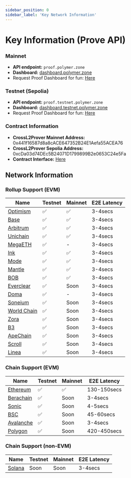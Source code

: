 ```yaml
---
sidebar_position: 0
sidebar_label: 'Key Network Information'
---
```


# Key Information (Prove API)

### Mainnet

- **API endpoint:**  `proof.polymer.zone`
- **Dashboard:**  [dashboard.polymer.zone](https://dashboard.polymer.zone/)
- Request Proof Dashboard for fun: [Here](https://dashboard.polymer.zone/request-proof)

### Testnet (Sepolia)

- **API endpoint:**  `proof.testnet.polymer.zone`
- **Dashboard:**  [dashboard.testnet.polymer.zone](https://dashboard.testnet.polymer.zone/)
- Request Proof Dashboard for fun: [Here](https://dashboard.testnet.polymer.zone/request-proof)

### Contract Information 

- **CrossL2Prover Mainnet Address:** 0x441f16587d8a8cACE647352B24E1Aefa55ACEA76
- **CrossL2Prover Sepolia Address:** 0xcDa03d74DEc5B24071D1799899B2e0653C24e5Fa
- **Contract Interface:** [Here](https://github.com/polymerdao/prover-contracts/blob/e4fb42cc7a6b4b90bf3ec095a8a05c2129eab343/contracts/interfaces/ICrossL2ProverV2.sol)

## Network Information

### Rollup Support (EVM)

| Name | Testnet | Mainnet | E2E Latency |
| --- | --- | --- | --- |
| [Optimism](https://docs.optimism.io/chain/networks#op-sepolia) | ✅ | ✅ | 3-4secs |
| [Base](https://docs.base.org/network-information#base-testnet-sepolia) | ✅ | ✅ | 3-4secs |
| [Arbitrum](https://docs.arbitrum.io/build-decentralized-apps/reference/node-providers) | ✅ | ✅ | 3-4secs |
| [Unichain](https://docs.unichain.org/docs/technical-information/network-information) | ✅ | ✅ | 3-4secs |
| [MegaETH](https://docs.megaeth.com/) | ✅ | - | 3-4secs |
| [Ink](https://docs.inkonchain.com/general/network-information) | ✅ | ✅ | 3-4secs |
| [Mode](https://docs.mode.network/user-guides/network-details) | ✅ | ✅ | 3-4secs |
| [Mantle](https://docs.mantle.xyz/network/for-developers/resources-and-tooling/node-endpoints-and-providers) | ✅ | ✅ | 3-4secs |
| [BOB](https://docs.gobob.xyz/learn/user-guides/networks) | ✅ | ✅ | 3-4secs |
| [Everclear](https://docs.everclear.org/resources/contracts/testnet) | ✅ | Soon  | 3-4secs |
| [Doma](https://docs.d3.app/) | ✅ | - | 3-4secs |
| [Soneium](https://docs.soneium.org/docs/builders/overview)  | ✅ | Soon | 3-4secs |
| [World Chain](https://docs.world.org/world-chain/quick-start/info) | ✅ | Soon | 3-4secs |
|  [Zora](https://docs.zora.co/zora-network/network)  | ✅ | Soon | 3-4secs |
|  [B3](https://docs.b3.fun/mainnet) | ✅ | Soon | 3-4secs |
| [ApeChain](https://docs.apechain.com/metamask) | ✅ | Soon | 3-4secs |
| [Scroll](https://docs.scroll.io/en/developers/scroll-contracts/)  | ✅ | Soon | 3-4secs |
| [Linea](https://docs.linea.build/get-started/build/network-info)  | ✅ | Soon | 3-4secs |

### Chain Support (EVM)

| Name | Testnet | Mainnet | E2E Latency |
| --- | --- | --- | --- |
| [Ethereum](https://ethereum.org/en/developers/docs/networks/)    | ✅ | ✅ | 130-150secs |
| [Berachain](https://docs.berachain.com/developers/network-configurations) | ✅ | Soon | 3-4secs |
| [Sonic](https://docs.soniclabs.com/sonic/build-on-sonic/tooling-and-infra) | ✅ | Soon | 4-5secs |
| [BSC](https://docs.bnbchain.org/bnb-smart-chain/developers/json_rpc/json-rpc-endpoint/#bsc-mainnet-chainid-0x38-56-in-decimal) | ✅ | Soon | 45-60secs |
| [Avalanche](https://build.avax.network/docs/quick-start/networks/mainnet)  | ✅  | Soon  | 3-4secs |
| [Polygon](https://docs.polygon.technology/tools/wallets/metamask/add-polygon-network/)  | ✅  | Soon  | 420-450secs |

### Chain Support (non-EVM)

| Name | Testnet | Mainnet | E2E Latency |
| --- | --- | --- | --- |
| [Solana](https://solana.com/rpc) | Soon | Soon | 3-4secs |
